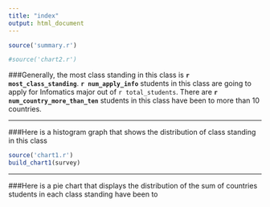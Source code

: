 ```yaml
---
title: "index"
output: html_document
---
```


```r
source('summary.r')

#source('chart2.r')
```

###Generally, the most class standing in this class is **`r most_class_standing`**. **`r num_apply_info`** students in this class are going to apply for Infomatics major out of `r total_students`. There are **`r num_country_more_than_ten`** students in this class have been to more than 10 countries.

<hr>
###Here is a histogram graph that shows the distribution of class standing in this class

```r
source('chart1.r')
build_chart1(survey)
```

<hr>
###Here is a pie chart that displays the distribution of the sum of countries students in each class standing have been to

```r

```